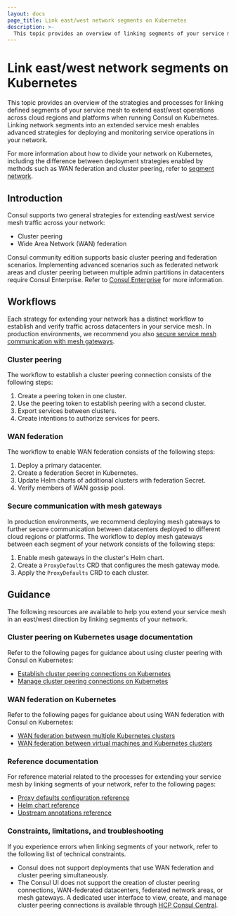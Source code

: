 ```yaml
---
layout: docs
page_title: Link east/west network segments on Kubernetes
description: >-
  This topic provides an overview of linking segments of your service mesh in an east/west direction on Kubernetes. You can extend your service mesh across regions and cloud providers with cluster peering or WAN federation.
---
```


# Link east/west network segments on Kubernetes

This topic provides an overview of the strategies and processes for linking defined segments of your service mesh to extend east/west operations across cloud regions and platforms when running Consul on Kubernetes. Linking network segments into an extended service mesh enables advanced strategies for deploying and monitoring service operations in your network.

For more information about how to divide your network on Kubernetes, including the difference between deployment strategies enabled by methods such as WAN federation and cluster peering, refer to [segment network](/consul/docs/segment/k8s).

## Introduction

Consul supports two general strategies for extending east/west service mesh traffic across your network:

- Cluster peering
- Wide Area Network (WAN) federation

Consul community edition supports basic cluster peering and federation scenarios. Implementing advanced scenarios such as federated network areas and cluster peering between multiple admin partitions in datacenters require Consul Enterprise. Refer to [Consul Enterprise](consul/docs/enterprise) for more information.

## Workflows

Each strategy for extending your network has a distinct workflow to establish and verify traffic across datacenters in your service mesh. In production environments, we recommend you also [secure service mesh communication with mesh gateways](/consul/docs/link/mesh-gateway).

### Cluster peering

The workflow to establish a cluster peering connection consists of the following steps:

1. Create a peering token in one cluster.
1. Use the peering token to establish peering with a second cluster.
1. Export services between clusters.
1. Create intentions to authorize services for peers.

### WAN federation

The workflow to enable WAN federation consists of the following steps:

1. Deploy a primary datacenter.
1. Create a federation Secret in Kubernetes.
1. Update Helm charts of additional clusters with federation Secret.
1. Verify members of WAN gossip pool.

### Secure communication with mesh gateways

In production environments, we recommend deploying mesh gateways to further secure communication between datacenters deployed to different cloud regions or platforms. The workflow to deploy mesh gateways between each segment of your network consists of the following steps:

1. Enable mesh gateways in the cluster's Helm chart.
1. Create a `ProxyDefaults` CRD that configures the mesh gateway mode.
1. Apply the `ProxyDefaults` CRD to each cluster.

## Guidance

The following resources are available to help you extend your service mesh in an east/west direction by linking segments of your network.

### Cluster peering on Kubernetes usage documentation

Refer to the following pages for guidance about using cluster peering with Consul on Kubernetes:

- [Establish cluster peering connections on Kubernetes](/consul/docs/link/cluster-peering/establish/k8s)
- [Manage cluster peering connections on Kubernetes](/consul/docs/link/cluster-peering/manage/k8s)

### WAN federation on Kubernetes

Refer to the following pages for guidance about using WAN federation with Consul on Kubernetes:

- [WAN federation between multiple Kubernetes clusters](/consul/docs/link/wan-federation/k8s)
- [WAN federation between virtual machines and Kubernetes clusters](/consul/docs/link/wan-federation/k8s-vm)

### Reference documentation

For reference material related to the processes for extending your service mesh by linking segments of your network, refer to the following pages:

- [Proxy defaults configuration reference](/consul/docs/reference/config-entry/proxy-defaults)
- [Helm chart reference](/consul/docs/reference/k8s/helm)
- [Upstream annotations reference](/consul/docs/reference/k8s/annotation-label)

### Constraints, limitations, and troubleshooting

If you experience errors when linking segments of your network, refer to the following list of technical constraints.

- Consul does not support deployments that use WAN federation and cluster peering simultaneously.
- The Consul UI does not support the creation of cluster peering connections, WAN-federated datacenters, federated network areas, or mesh gateways. A dedicated user interface to view, create, and manage cluster peering connections is available through [HCP Consul Central](/hcp/docs/consul/monitor/consul-central/network-views#cluster-peering).